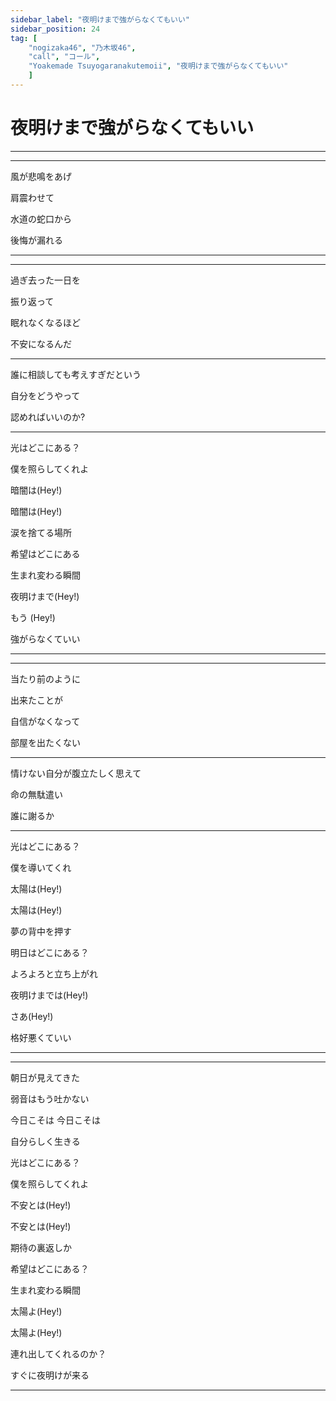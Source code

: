 ```yaml
---
sidebar_label: "夜明けまで強がらなくてもいい"
sidebar_position: 24
tag: [
    "nogizaka46", "乃木坂46",
    "call", "コール",
    "Yoakemade Tsuyogaranakutemoii", "夜明けまで強がらなくてもいい"
    ]
---
```


# 夜明けまで強がらなくてもいい

---

<Hey count="16" />

---

風が悲鳴をあげ

肩震わせて  <NickName />

水道の蛇口から

後悔が漏れる  <SuperCute />

---

<Hey count="8" />

---

過ぎ去った一日を

振り返って  <NickName />

眠れなくなるほど  

不安になるんだ  <SuperCute />

---

誰に相談しても考えすぎだという  <OrHey count="4" />

自分をどうやって

認めればいいのか?

---

光はどこにある？  

僕を照らしてくれよ

暗闇は(Hey!)  <Hey count="1" />

暗闇は(Hey!)  <Hey count="1" />

涙を捨てる場所

希望はどこにある  

生まれ変わる瞬間

夜明けまで(Hey!)  <Hey count="1" />

もう (Hey!)  <Hey count="1" />

強がらなくていい

---

<Hey count="16" />

---

当たり前のように  

出来たことが  <NickName />

自信がなくなって  

部屋を出たくない  <SuperCute />

---

情けない自分が腹立たしく思えて  <OrHey count="4" />

命の無駄遣い

誰に謝るか

---

光はどこにある？  

僕を導いてくれ

太陽は(Hey!)  <Hey count="1" />

太陽は(Hey!)  <Hey count="1" />

夢の背中を押す

明日はどこにある？  

よろよろと立ち上がれ

夜明けまでは(Hey!)  <Hey count="1" />

さあ(Hey!)  <Hey count="1" />

格好悪くていい

---

<Hey count="2046" />

---


朝日が見えてきた  

弱音はもう吐かない

今日こそは  今日こそは

自分らしく生きる


光はどこにある？  

僕を照らしてくれよ

不安とは(Hey!)  <Hey count="1" />

不安とは(Hey!)  <Hey count="1" />

期待の裏返しか

希望はどこにある？  

生まれ変わる瞬間

太陽よ(Hey!)  <Hey count="1" />

太陽よ(Hey!)  <Hey count="1" />

連れ出してくれるのか？

すぐに夜明けが来る

---
<Hey count="16" />
